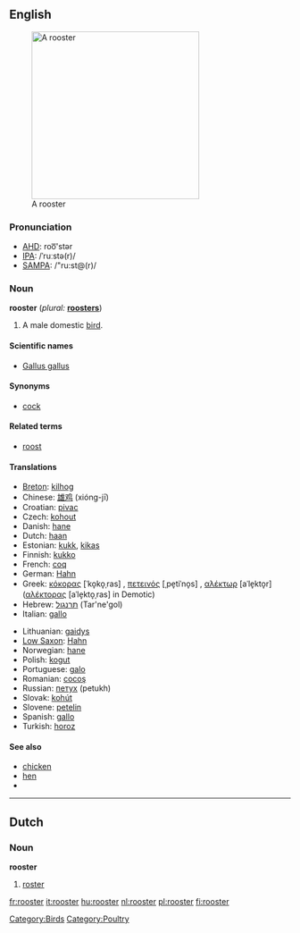 ==English==
[[Image:Rooster04 adjusted.jpg|300px|thumb|A rooster]]
=== Pronunciation ===
*[[w:AHD|AHD]]: roo͞'stər
*[[w:IPA|IPA]]: /ˈruːstə(r)/
*[[w:SAMPA|SAMPA]]: /"ru:st@(r)/

=== Noun ===
'''rooster'''  (''plural:'' '''[[roosters]]''')
# A male domestic [[bird]].

====Scientific names====
*[[Gallus gallus]]

==== Synonyms ====
*[[cock]]

==== Related terms ====
*[[roost]]

====Translations====
{{top}}
*[[Breton]]: [[kilhog]] {{m}}
*Chinese: [[雄鸡]] (xióng-jī)
*Croatian: [[pivac]] {{m}}
*Czech: [[kohout]] {{m}}
*Danish: [[hane]] {{c}}
*Dutch: [[haan]] {{m}}
*Estonian: [[kukk]], [[kikas]]
*Finnish: [[kukko]]
*French: [[coq]] {{m}}
*German: [[Hahn]] {{m}}
*Greek: [[κόκορας]] [ˈko̞ko̞ˌras] {{m}}, [[πετεινός]] [ˌpe̞tiˈno̞s] {{m}}, [[αλέκτωρ]] [aˈle̞kto̞r] ([[αλέκτορας]] [aˈle̞kto̞ˌras] in Demotic) {{m}}
*Hebrew: [[תרנגול]] (Tar'ne'gol) {{m}}
*Italian: [[gallo]] {{m}}
{{mid}}
*Lithuanian: [[gaidys]] {{m}}
*[[Low Saxon]]: [[Hahn]] {{m}}
*Norwegian: [[hane]] {{m}}
*Polish: [[kogut]] {{m}}
*Portuguese: [[galo]] {{m}}
*Romanian: [[cocoş]] {{m}}
*Russian: [[петух]] (petukh) {{m}}
*Slovak: [[kohút]] {{m}}
*Slovene: [[petelin]] {{m}}
*Spanish: [[gallo]] {{m}}
*Turkish: [[horoz]]
{{bottom}}

==== See also ====
*[[chicken]]
*[[hen]]
*{{pedialite}}

----

==Dutch==
===Noun===
'''rooster'''

# [[roster]]

[[Category:Birds]][[Category:Poultry]]

[[fr:rooster]]
[[it:rooster]]
[[hu:rooster]]
[[nl:rooster]]
[[pl:rooster]]
[[fi:rooster]]